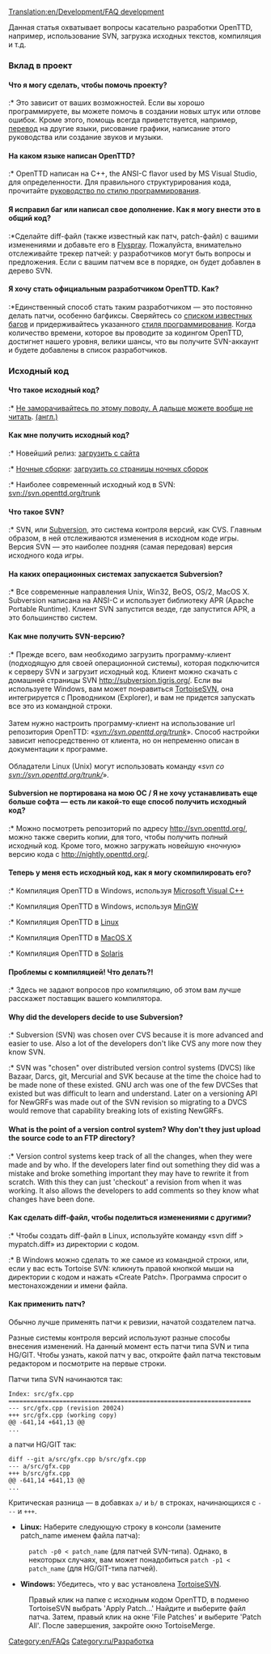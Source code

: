 [[Translation:en/Development/FAQ development]]
{{ru/Перевод|en/Development/FAQ development|80}}


Данная статья охватывает вопросы касательно разработки OpenTTD, например, использование SVN, загрузка исходных текстов, компиляция и т.д.

===Вклад в проект===
====Что я могу сделать, чтобы помочь проекту?====
:* Это зависит от ваших возможностей. Если вы хорошо программируете, вы можете помочь в создании новых штук или отлове ошибок. Кроме этого, помощь всегда приветствуется, например, [[ru/Archive/Community/Интернационализация|перевод]] на другие языки, рисование графики, написание этого руководства или создание звуков и музыки.

====На каком языке написан OpenTTD?====
:* OpenTTD написан на C++, the ANSI-C flavor used by MS Visual Studio, для определенности. Для правильного структурирования кода, прочитайте [[en/Development/Coding style|руководство по стилю программирования]].

====Я исправил баг или написал свое дополнение. Как я могу внести это в общий код?====
:*Сделайте diff-файл (также известный как патч, patch-файл) с вашими изменениями и добавьте его в [http://bugs.openttd.org Flyspray]. Пожалуйста, внимательно отслеживайте трекер патчей: у разработчиков могут быть вопросы и предложения. Если с вашим патчем все в порядке, он будет добавлен в дерево SVN.

====Я хочу стать официальным разработчиком OpenTTD. Как?====
:*Единственный способ стать таким разработчиком — это постоянно делать патчи, особенно багфиксы. Сверяйтесь со [http://bugs.openttd.org/index.php?string=&project=1&type=1 списком известных багов] и придерживайтесь указанного [[en/Development/Coding style|стиля программирования]]. Когда количество времени, которое вы проводите за кодингом OpenTTD, достигнет нашего уровня, велики шансы, что вы получите SVN-аккаунт и будете добавлены в список разработчиков.

===Исходный код===
====Что такое исходный код?====
:* [http://www.google.ru/search?q=си%2B%2B+учебник Не заморачивайтесь по этому поводу. А дальше можете вообще не читать]. [http://www.google.com/search?q=C%2B%2B+tutorial (англ.)]

====Как мне получить исходный код?====
:* Новейший релиз:  [http://www.openttd.org/download-stable  загрузить с сайта]
:* [[en/Archive/Community/Nightly build|Ночные сборки]]: [http://nightly.openttd.org/ загрузить со страницы ночных сборок]
:* Наиболее современный исходный код в SVN: svn://svn.openttd.org/trunk

====Что такое SVN?====
:* SVN, или [https://www.wikipedia.org/wiki/Subversion_%28software%29 Subversion], это система контроля версий, как CVS. Главным образом, в ней отслеживаются изменения в исходном коде игры. Версия SVN — это наиболее поздняя (самая передовая) версия исходного кода игры. 

====На каких операционных системах запускается Subversion?====
:* Все современные направления Unix, Win32, BeOS, OS/2, MacOS X. Subversion написана на ANSI-C и использует библиотеку APR (Apache Portable Runtime). Клиент SVN запустится везде, где запустится APR, а это большинство систем.

====Как мне получить SVN-версию?====
:* Прежде всего, вам необходимо загрузить программу-клиент (подходящую для своей операционной системы), которая подключится к серверу SVN и загрузит исходный код. Клиент можно скачать с домашней страницы SVN http://subversion.tigris.org/. Если вы используете Windows, вам может понравиться [http://tortoisesvn.tigris.org/ TortoiseSVN], она интегрируется с Проводником (Explorer), и вам не придется запускать все это из командной строки.<br><br>Затем нужно настроить программу-клиент на использование url репозитория OpenTTD: «''svn://svn.openttd.org/trunk''». Способ настройки зависит непосредственно от клиента, но он непременно описан в документации к программе.<br><br>Обладатели Linux (Unix) могут использовать команду «''svn co svn://svn.openttd.org/trunk/''».

====Subversion не портирована на мою ОС / Я не хочу устанавливать еще больше софта — есть ли какой-то еще способ получить исходный код?====
:* Можно посмотреть репозиторий по адресу http://svn.openttd.org/, можно также сверить копии, для того, чтобы получить полный исходный код. Кроме того, можно загружать новейшую «ночную» версию кода с http://nightly.openttd.org/.

====Теперь у меня есть исходный код, как я могу скомпилировать его?====
:* Компиляция OpenTTD в Windows, используя [[:Category:en/Development/Microsoft Visual C++|Microsoft Visual C++]]
:* Компиляция OpenTTD в Windows, используя [[en/Archive/Compilation and Ports/Compiling on Windows using MinGW|MinGW]]
:* Компиляция OpenTTD в [[ru/Archive/Compilation and Ports/Linux|Linux]]
:* Компиляция OpenTTD в [[en/Archive/Compilation and Ports/Compiling on Mac OS X|MacOS X]]
:* Компиляция OpenTTD в [[en/Archive/Compilation and Ports/Compiling on Solaris|Solaris]]

====Проблемы с компиляцией! Что делать?!====
:* Здесь не задают вопросов про компиляцию, об этом вам лучше расскажет поставщик вашего компилятора.

====Why did the developers decide to use Subversion?====
:* Subversion (SVN) was chosen over CVS because it is more advanced and easier to use. Also a lot of the developers don't like CVS any more now they know SVN.
:* SVN was "chosen" over distributed version control systems (DVCS) like Bazaar, Darcs, git, Mercurial and SVK because at the time the choice had to be made none of these existed. GNU arch was one of the few DVCSes that existed but was difficult to learn and understand. Later on a versioning API for NewGRFs was made out of the SVN revision so migrating to a DVCS would remove that capability breaking lots of existing NewGRFs.

====What is the point of a version control system? Why don't they just upload the source code to an FTP directory?====
:* Version control systems keep track of all the changes, when they were made and by who. If the developers later find out something they did was a mistake and broke something important they may have to rewrite it from scratch. With this they can just 'checkout' a revision from when it was working. It also allows the developers to add comments so they know what changes have been done.

====Как сделать diff-файл, чтобы поделиться изменениями с другими?====
{{en/Todo|Необходимо откорректировать содержание подраздела и конкретизировать термины и указания}}
:* Чтобы создать diff-файл в Linux, используйте команду «svn diff > mypatch.diff» из директории с кодом.
:* В Windows можно сделать то же самое из командной строки, или, если у вас есть Tortoise SVN: кликнуть правой кнопкой мыши на директории с кодом и нажать «Create Patch». Программа спросит о местонахождении и имени файла.

====Как применить патч?====
Обычно лучше применять патчи к ревизии, начатой создателем патча.

Разные системы контроля версий используют разные способы внесения изменений. На данный момент есть патчи типа SVN и типа HG/GIT. Чтобы узнать, какой патч у вас, откройте файл патча текстовым редактором и посмотрите на первые строки.

Патчи типа SVN начинаются так:
<pre>
Index: src/gfx.cpp
===================================================================
--- src/gfx.cpp (revision 20024)
+++ src/gfx.cpp (working copy)
@@ -641,14 +641,13 @@
...
</pre>

а патчи HG/GIT так:
<pre>
diff --git a/src/gfx.cpp b/src/gfx.cpp
--- a/src/gfx.cpp
+++ b/src/gfx.cpp
@@ -641,14 +641,13 @@
...
</pre>

Критическая разница — в добавках <code>a/</code> и <code>b/</code> в строках, начинающихся с <code>---</code> и <code>+++</code>.


*'''Linux:''' Наберите следующую строку в консоли (замените patch_name именем файла патча):
:<code>patch -p0 < patch_name</code> (для патчей SVN-типа). Однако, в некоторых случаях, вам может понадобиться <code>patch -p1 < patch_name</code> (для HG/GIT-типа патчей).
 
*'''Windows:''' Убедитесь, что у вас установлена [http://tortoisesvn.tigris.org TortoiseSVN].
{{en/Warning| TortoiseSVN поддерживает только патчи типа SVN, и  '''не поддерживает''' HG/GIT-тип!}}
:Правый клик на папке с исходным кодом OpenTTD, в подменю TortoiseSVN выбрать 'Apply Patch...' Найдите и выберите файл патча. Затем, правый клик на окне 'File Patches' и выберите 'Patch All'. После завершения, закройте окно TortoiseMerge.

[[Category:en/FAQs]]
[[Category:ru/Разработка]]